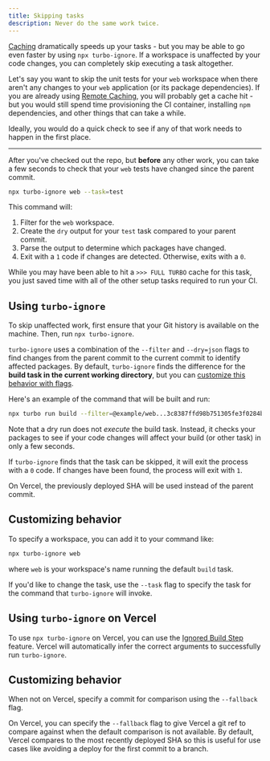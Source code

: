 ```yaml
---
title: Skipping tasks
description: Never do the same work twice.
---
```



[Caching](/docs/crafting-your-repository/caching) dramatically speeds up your tasks - but you may be able to go even faster by using `npx turbo-ignore`. If a workspace is unaffected by your code changes, you can completely skip executing a task altogether.

Let's say you want to skip the unit tests for your `web` workspace when there aren't any changes to your `web` application (or its package dependencies). If you are already using [Remote Caching](https://turbo.build/docs/core-concepts/remote-caching), you will probably get a cache hit - but you would still spend time provisioning the CI container, installing `npm` dependencies, and other things that can take a while.

Ideally, you would do a quick check to see if any of that work needs to happen in the first place.

---

After you've checked out the repo, but **before** any other work, you can take a few seconds to check that your `web` tests have changed since the parent commit.

```bash title="Terminal"
npx turbo-ignore web --task=test
```

This command will:

1. Filter for the `web` workspace.
2. Create the `dry` output for your `test` task compared to your parent commit.
3. Parse the output to determine which packages have changed.
4. Exit with a `1` code if changes are detected. Otherwise, exits with a `0`.

While you may have been able to hit a `>>> FULL TURBO` cache for this task, you just saved time with all of the other setup tasks required to run your CI.

## Using `turbo-ignore`

To skip unaffected work, first ensure that your Git history is available on the machine. Then, run `npx turbo-ignore`.

`turbo-ignore` uses a combination of the `--filter` and `--dry=json` flags to find changes from the parent commit to the current commit to identify affected packages. By default, `turbo-ignore` finds the difference for the **build task in the current working directory**, but you can [customize this behavior with flags](#customizing-behavior).

Here's an example of the command that will be built and run:

```bash title="Terminal"
npx turbo run build --filter=@example/web...3c8387ffd98b751305fe3f0284befdd00cbd4610 --dry=json
```

Note that a dry run does not _execute_ the build task. Instead, it checks your packages to see if your code changes will affect your build (or other task) in only a few seconds.

If `turbo-ignore` finds that the task can be skipped, it will exit the process with a `0` code. If changes have been found, the process will exit with `1`.

<Callout type="info">
  On Vercel, the previously deployed SHA will be used instead of the parent
  commit.
</Callout>

## Customizing behavior

To specify a workspace, you can add it to your command like:

```bash title="Terminal"
npx turbo-ignore web
```

where `web` is your workspace's name running the default `build` task.

If you'd like to change the task, use the `--task` flag to specify the task for the command that `turbo-ignore` will invoke.

## Using `turbo-ignore` on Vercel

To use `npx turbo-ignore` on Vercel, you can use the [Ignored Build Step](https://vercel.com/docs/concepts/projects/overview#ignored-build-step) feature. Vercel will automatically infer the correct arguments to successfully run `turbo-ignore`.

## Customizing behavior

When not on Vercel, specify a commit for comparison using the `--fallback` flag.

On Vercel, you can specify the `--fallback` flag to give Vercel a git ref to compare against when the default comparison is not available. By default, Vercel compares to the most recently deployed SHA so this is useful for use cases like avoiding a deploy for the first commit to a branch.
